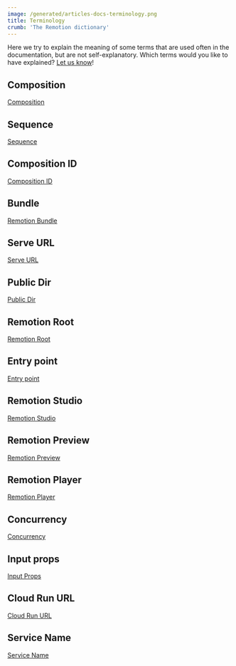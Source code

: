 ```yaml
---
image: /generated/articles-docs-terminology.png
title: Terminology
crumb: 'The Remotion dictionary'
---
```


Here we try to explain the meaning of some terms that are used often in the documentation, but are not self-explanatory. Which terms would you like to have explained? [Let us know](https://remotion.dev/issue)!

## Composition

[Composition](/docs/terminology/composition)

## Sequence

[Sequence](/docs/terminology/sequence)

## Composition ID

[Composition ID](/docs/terminology/composition#composition-id)

## Bundle

[Remotion Bundle](/docs/terminology/bundle)

## Serve URL

[Serve URL](/docs/terminology/serve-url)

## Public Dir

[Public Dir](/docs/terminology/public-dir)

## Remotion Root

[Remotion Root](/docs/terminology/remotion-root)

## Entry point

[Entry point](/docs/terminology/entry-point)

## Remotion Studio

[Remotion Studio](/docs/terminology/studio)

## Remotion Preview

[Remotion Preview](/docs/terminology/studio#remotion-preview)

## Remotion Player

[Remotion Player](/docs/terminology/player)

## Concurrency

[Concurrency](/docs/terminology/concurrency)

## Input props

[Input Props](/docs/terminology/input-props)

## Cloud Run URL

[Cloud Run URL](/docs/terminology/cloud-run-url)

## Service Name

[Service Name](/docs/terminology/service-name)
